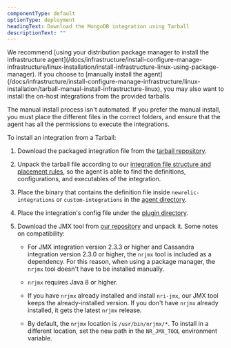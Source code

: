 ```yaml
---
componentType: default
optionType: deployment
headingText: Download the MongoDB integration using Tarball
descriptionText: "" 
---
```


<Callout variant="tip">
  We recommend [using your distribution package manager to install the infrastructure agent](/docs/infrastructure/install-configure-manage-infrastructure/linux-installation/install-infrastructure-linux-using-package-manager). If you choose to [manually install the agent](/docs/infrastructure/install-configure-manage-infrastructure/linux-installation/tarball-manual-install-infrastructure-linux), you may also want to install the on-host integrations from the provided tarballs.

  The manual install process isn't automated. If you prefer the manual install, you must place the different files in the correct folders, and ensure that the agent has all the permissions to execute the integrations.
</Callout>

To install an integration from a Tarball:

1. Download the packaged integration file from the [tarball repository](https://download.newrelic.com/infrastructure_agent/binaries/linux/amd64/).

2. Unpack the tarball file according to our [integration file structure and placement rules](/docs/integrations/integrations-sdk/getting-started/integration-file-structure-activation), so the agent is able to find the definitions, configurations, and executables of the integration.

3. Place the binary that contains the definition file inside `newrelic-integrations` or `custom-integrations` in the [agent directory](/docs/infrastructure/install-configure-manage-infrastructure/linux-installation/tarball-manual-install-infrastructure-linux#agent-directory).

4. Place the integration's config file under the [plugin directory](/docs/infrastructure/install-configure-manage-infrastructure/linux-installation/tarball-manual-install-infrastructure-linux#configure-plugin).

5. Download the JMX tool from [our repository](https://download.newrelic.com/infrastructure_agent/binaries/linux/noarch/) and unpack it. Some notes on compatibility:

   * For JMX integration version 2.3.3 or higher and Cassandra integration version 2.3.0 or higher, the `nrjmx` tool is included as a dependency. For this reason, when using a package manager, the `nrjmx` tool doesn't have to be installed manually.

   * `nrjmx` requires Java 8 or higher.
  
   * If you have `nrjmx` already installed and install `nri-jmx`, our JMX tool keeps the already-installed version. If you don't have `nrjmx` already installed, it gets the latest `nrjmx` release.

   * By default, the `nrjmx` location is `/usr/bin/nrjmx/*`. To install in a different location, set the new path in the `NR_JMX_TOOL` environment variable.
